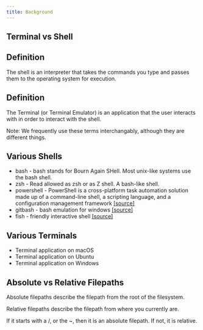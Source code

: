 ```yaml
---
title: Background
---
```


## Terminal vs Shell


::: {.callout-note}
## Definition
The shell is an interpreter that takes the commands you type and passes them to the operating system for execution.
:::

::: {.callout-note}
## Definition
The Terminal (or Terminal Emulator) is an application that the user interacts with in order to interact with the shell.
:::

Note: We frequently use these terms interchangably, although they are different things.


## Various Shells

- bash - bash stands for Bourn Again SHell. Most unix-like systems use the bash shell.
- zsh - Read allowed as zsh or as Z shell. A bash-like shell.
- powershell - PowerShell is a cross-platform task automation solution made up of a command-line shell, a scripting language, and a configuration management framework [[source]](https://learn.microsoft.com/en-us/powershell/scripting/overview?view=powershell-7.4){target="_blank"}
- gitbash - bash emulation for windows [[source]](https://gitforwindows.org/){target="_blank"}
- fish - friendly interactive shell [[source]](https://fishshell.com/){target="_blank"}

## Various Terminals

- Terminal application on macOS
- Terminal application on Ubuntu
- Terminal application on Windows


## Absolute vs Relative Filepaths

Absolute filepaths describe the filepath from the root of the filesystem.

Relative filepaths describe the filepath from where you currently are.

If it starts with a /, or the ~, then it is an absolute filepath. If not, it is relative.